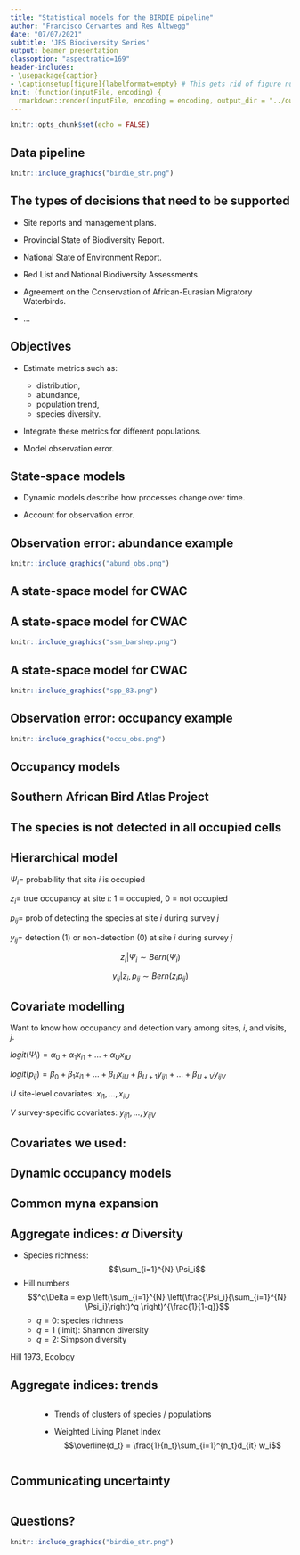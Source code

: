 ```yaml
---
title: "Statistical models for the BIRDIE pipeline"
author: "Francisco Cervantes and Res Altwegg"
date: "07/07/2021"
subtitle: 'JRS Biodiversity Series'
output: beamer_presentation
classoption: "aspectratio=169"
header-includes:
- \usepackage{caption}
- \captionsetup[figure]{labelformat=empty} # This gets rid of figure numbering!
knit: (function(inputFile, encoding) {
  rmarkdown::render(inputFile, encoding = encoding, output_dir = "../output") })
---
```


```r
knitr::opts_chunk$set(echo = FALSE)
```

## Data pipeline


```r
knitr::include_graphics("birdie_str.png")
```


## The types of decisions that need to be supported


- Site reports and management plans.

- Provincial State of Biodiversity Report.

- National State of Environment Report.

- Red List and National Biodiversity Assessments.

- Agreement on the Conservation of African-Eurasian Migratory Waterbirds.

- ...

## Objectives

- Estimate metrics such as:

    - distribution,
    - abundance,
    - population trend,
    - species diversity.
    
- Integrate these metrics for different populations.

- Model observation error.


## State-space models

  - Dynamic models describe how processes change over time.
  
  - Account for observation error.
  
\vspace{1cm}

\begin{center}
\includegraphics[height=3cm]{"ssm_diagram.png"}
\end{center}


## Observation error: abundance example


```r
knitr::include_graphics("abund_obs.png")
```

## A state-space model for CWAC

\begin{columns}[]
  \column{0.55\textwidth}{
    
    \begin{itemize}
      \item Two counts per year: summer and winter.
      \item + additional counts.
      \item Sites must be well defined in terms of spatial limits.
      \item Standardized counts in terms of: number of observers,
      routes, time of day, viewing techniques, etc.
    \end{itemize}
    
  }
  \column{0.40\textwidth}{
  \flushleft
    \includegraphics[width=0.9\textwidth]{cwac_logo.png}
    http://cwac.birdmap.africa
  }
\end{columns}

## A state-space model for CWAC


```r
knitr::include_graphics("ssm_barshep.png")
```


## A state-space model for CWAC


```r
knitr::include_graphics("spp_83.png")
```


## Observation error: occupancy example

```r
knitr::include_graphics("occu_obs.png")
```

## Occupancy models

\begin{columns}
\column{.5\textwidth}{
\includegraphics[width=\textwidth]{guru2017.png} 
}
{\footnotesize Guillera-Arroita 2017, Ecography}
\column{.5\textwidth}{

Information about the observation process:\\

\vspace{0.5cm}

\includegraphics[width=\textwidth]{guru2017b.png} 
 }

\end{columns}


## Southern African Bird Atlas Project

\begin{columns}
\column{.3\textwidth}{
After 1 year
\includegraphics[width=\textwidth,angle=0]{sabap1year.png}
}
\column{.3\textwidth}{
After 5 years
\includegraphics[width=\textwidth,angle=0]{sabap5year.png}
}
\column{.3\textwidth}{
After 10 years
\includegraphics[width=\textwidth,angle=0]{sabap10year.png}
}
\end{columns}



## The species is not detected in all occupied cells
\begin{columns}[]
\column{0.6\textwidth}{
\includegraphics[height=6.5cm]{detections2.pdf}
}
\column{0.4\textwidth}{

Repeated sampling

\vspace{0.5cm}

{\bf Assumptions:}
\begin{itemize}
\item Closure (no colonisation or extinction)
\item No false detections
%\item No unmodelled heterogeneity
%\item Independence
\end{itemize}
}
\end{columns}

## Hierarchical model

$\Psi_i =$ probability that site $i$ is occupied

$z_i =$ true occupancy at site $i$: 1 = occupied, 0 = not occupied

$p_{ij} =$ prob of detecting the species at site $i$ during survey $j$

$y_{ij} =$ detection (1) or non-detection (0)  at site $i$ during survey $j$


\vspace{1cm}

$$z_i | \Psi_i \sim Bern(\Psi_i)$$

$$y_{ij} | z_i,p_{ij} \sim Bern(z_ip_{ij})$$


## Covariate modelling

Want to know how occupancy and detection vary among sites, $i$, and visits, $j$.

\vspace{0.5cm}

$logit(\Psi_i) = \alpha_0 + \alpha_1 x_{i1} + \ldots + \alpha_U x_{iU}$

$logit(p_{ij}) = \beta_0 + \beta_1 x_{i1} + \ldots + \beta_U x_{iU} + \beta_{U+1} y_{ij1} +\ldots + \beta_{U+V} y_{ijV}$

\vspace{0.5cm}

$U$ site-level covariates: $x_{i1}, \ldots, x_{iU}$

$V$ survey-specific covariates: $y_{ij1}, \ldots, y_{ijV}$

## Covariates we used:

\begin{columns}[T]
\column{.6\textwidth}{
Occupancy:

\vspace{0.5cm}

\includegraphics[width=\textwidth]{huntleycovariates.pdf}
Review: Altwegg and Nichols 2019, MEE
}

\column{.4\textwidth}{
Detection:
\begin{itemize}
\item hours spent birding
\item season
\item length of list
\end{itemize}
}
\end{columns}

## Dynamic occupancy models

\begin{center}
\includegraphics[width=0.8\textwidth]{dynoc.png}\\
\end{center}

<!--

$$ z_{i,1} \sim Bern(\Psi_{i,1}), logit(\Psi_{i,1}) = x_i^T\alpha$$

$$ \Psi_{i,t} = z_{i,t-1} \times (1-\epsilon) + (1-z_{i,t-1}) \times \gamma$$

$$ logit(\epsilon_{i}) = x_i^T\beta_{\epsilon} \color{red} + \beta_{\epsilon}^{'} \times D_i$$

$$ logit(\gamma_{i}) = x_i^T\beta_{\gamma} \color{red} + \beta_{\gamma}^{'} \times D_i$$
-->

## Common myna expansion

\begin{columns}
\column{.5\textwidth}{
\begin{itemize}
\item Invasive in South Africa
\item Occupancy lower away from cities
\item Neighbourhood colonisation more important
\item Colonisation most likely from south
\item Expanding north-east
\end{itemize}
\vspace{3mm}
\hspace{1cm} \includegraphics[width=0.4\textwidth]{Common-Myna_Clement-Tang_21.jpg}\\
}
\column{.5\textwidth}{
\includegraphics[width=0.85\textwidth]{Broms_etal2016_fig.png}\\
Broms et al 2016, Ecology
}
\end{columns}


## Aggregate indices: $\alpha$ Diversity 


- Species richness: $$\sum_{i=1}^{N} \Psi_i$$
- Hill numbers $$^q\Delta = exp \left(\sum_{i=1}^{N} \left(\frac{\Psi_i}{\sum_{i=1}^{N} \Psi_i}\right)^q \right)^{\frac{1}{1-q}}$$
    - $q = 0$: species richness
    - $q = 1$ (limit): Shannon diversity
    - $q = 2$: Simpson diversity
    
\vspace{1cm}
Hill 1973, Ecology
    
## Aggregate indices: trends
::: columns

:::: column
\includegraphics[width=0.7\textwidth]{Leung_2020.png}
\includegraphics[width=0.7\textwidth]{JSE-All-Share-Index.png}

::::

:::: column
- Trends of clusters of species / populations

- Weighted Living Planet Index $$\overline{d_t} = \frac{1}{n_t}\sum_{i=1}^{n_t}d_{it} w_i$$ 
<!--
$$I_t = I_{t-1} 10^{d_t}$$
-->
::::

:::

## Communicating uncertainty

::: columns

:::: column

::::

:::: column
\begin{center}
\includegraphics[width=0.7\textwidth]{VanDerBles_2019.png}

\tiny Van Der Bles et al 2019
\end{center}

::::

:::

## Questions?


```r
knitr::include_graphics("birdie_str.png")
```
